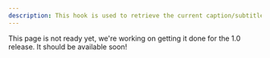 ```yaml
---
description: This hook is used to retrieve the current caption/subtitle text track options.
---
```


This page is not ready yet, we're working on getting it done for the 1.0 release. It should be
available soon!
